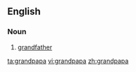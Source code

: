 ==English==

===Noun===
{{en-noun}}

# [[grandfather]]

[[ta:grandpapa]]
[[vi:grandpapa]]
[[zh:grandpapa]]